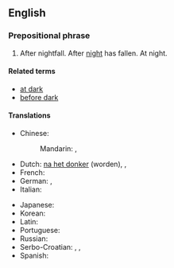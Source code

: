 ==English==

===Prepositional phrase===
{{head|en|prepositional phrase|head=[[after]] [[dark]]}}

# After nightfall. After [[night]] has fallen. At night.

====Related terms====
* [[at dark]]
* [[before dark]]

====Translations====
{{trans-top|after nightfall, at night}}
* Chinese:
*: Mandarin: {{t|cmn|在黃昏以後}}, {{t|cmn|在黄昏以后|tr=zài huánghūn yǐhòu}}
* Dutch: [[na het donker]] (worden), {{t|nl|nadat de nacht gevallen is}}, {{t|nl|na het vallen van de avond}}
* French: {{t|fr|après la tombée de la nuit}}
* German: {{t|de|nach Einbruch der Dunkelheit}}, {{t|de|nach Dunkelwerden}}
* Italian: {{t|it|dopo il tramonto}}
{{trans-mid}}
* Japanese: {{t|ja|暮れの後|tr=yūgure no yoru}}
* Korean: {{t|ko|해거름다음에|tr=haegeoreumdaeume}}
* Latin: {{t|la|de nocte}}
* Portuguese: {{t|pt|após o anoitecer}}
* Russian: {{t|ru|[[по́сле]] [[наступление|наступле́ния]] [[темнота|темноты́]]|sc=Cyrl}}
* Serbo-Croatian: {{t|sh|nakon mraka}}, {{t|sh|posle mraka}}, {{t|sh|nadmrak}}
* Spanish: {{t|es|después de anochecer}}
{{trans-bottom}}